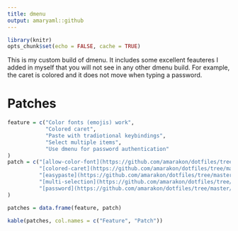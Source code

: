 ```yaml
---
title: dmenu
output: amaryaml::github
---
```

```r
library(knitr)
opts_chunk$set(echo = FALSE, cache = TRUE)
```

This is my custom build of dmenu.
It includes some excellent feauteres I added in myself that you will not see in any other dmenu build.
For example, the caret is colored and it does not move when typing a password.

# Patches

```r
feature = c("Color fonts (emojis) work",
			"Colored caret",
			"Paste with tradiotional keybindings",
			"Select multiple items",
			"Use dmenu for password authentication"
)
patch = c("[allow-color-font](https://github.com/amarakon/dotfiles/tree/master/etc/portage/patches/x11-misc/dmenu/dmenu-allow-color-font-5.0.diff)",
		  "[colored-caret](https://github.com/amarakon/dotfiles/tree/master/etc/portage/patches/x11-misc/dmenu/dmenu-colored-caret-5.0.diff)",
		  "[easypaste](https://github.com/amarakon/dotfiles/tree/master/etc/portage/patches/x11-misc/dmenu/dmenu-easypaste-5.0.diff)",
		  "[multi-selection](https://github.com/amarakon/dotfiles/tree/master/etc/portage/patches/x11-misc/dmenu/dmenu-multi-selection-4.9.diff)",
		  "[password](https://github.com/amarakon/dotfiles/tree/master/etc/portage/patches/x11-misc/dmenu/dmenu-password-5.0.diff)"
)

patches = data.frame(feature, patch)

kable(patches, col.names = c("Feature", "Patch"))
```
